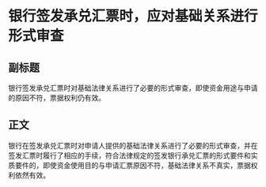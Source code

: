 # 银行签发承兑汇票时，应对基础关系进行形式审查
## 副标题
银行签发承兑汇票时对基础法律关系进行了必要的形式审查，即使资金用途与申请的原因不符，票据权利仍有效。
## 正文
银行在签发承兑汇票时对申请人提供的基础法律关系进行了必要的形式审查，并在签发汇票时履行了相应的手续，符合法律规定的签发银行承兑汇票的形式要件和实质要件的，即使资金使用目的与申请汇票原因不符，基础法律关系不真实，票据权利依然有效。